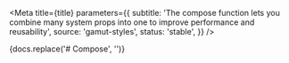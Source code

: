
<Meta
  title={title}
  parameters={{
    subtitle:
      'The compose function lets you combine many system props into one to improve performance and reusability',
    source: 'gamut-styles',
    status: 'stable',
  }}
/>

<Description>{docs.replace('# Compose', '')}</Description>
